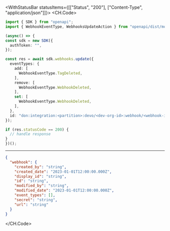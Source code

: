 

<WithStatusBar statusItems={[["Status", "200"], ["Content-Type", "application/json"]]}>
  <CH.Code>
  ```typescript Update.ts
  import { SDK } from "openapi";
import { WebhookEventType, WebhooksUpdateAction } from "openapi/dist/models/components";

(async() => {
  const sdk = new SDK({
    authToken: "",
  });

  const res = await sdk.webhooks.update({
    eventTypes: {
      add: [
        WebhookEventType.TagDeleted,
      ],
      remove: [
        WebhookEventType.WebhookDeleted,
      ],
      set: [
        WebhookEventType.WebhookDeleted,
      ],
    },
    id: "don:integration:<partition>:devo/<dev-org-id>:webhook/<webhook-id>",
  });

  if (res.statusCode == 200) {
    // handle response
  }
})();
  ```
  ---

  ```json Example Response
  {
    "webhook": {
      "created_by": "string",
      "created_date": "2023-01-01T12:00:00.000Z",
      "display_id": "string",
      "id": "string",
      "modified_by": "string",
      "modified_date": "2023-01-01T12:00:00.000Z",
      "event_types": [],
      "secret": "string",
      "url": "string"
    }
  }
  ```
  </CH.Code>
</WithStatusBar>
